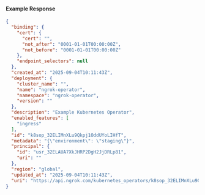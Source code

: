
#### Example Response

```json
{
  "binding": {
    "cert": {
      "cert": "",
      "not_after": "0001-01-01T00:00:00Z",
      "not_before": "0001-01-01T00:00:00Z"
    },
    "endpoint_selectors": null
  },
  "created_at": "2025-09-04T10:11:43Z",
  "deployment": {
    "cluster_name": "",
    "name": "ngrok-operator",
    "namespace": "ngrok-operator",
    "version": ""
  },
  "description": "Example Kubernetes Operator",
  "enabled_features": [
    "ingress"
  ],
  "id": "k8sop_32ELIMnXLu9Qkpj1OddUYoLIHfT",
  "metadata": "{\"environment\": \"staging\"}",
  "principal": {
    "id": "usr_32ELAUA7XkJHRP2DgH2JjDRLp81",
    "uri": ""
  },
  "region": "global",
  "updated_at": "2025-09-04T10:11:43Z",
  "uri": "https://api.ngrok.com/kubernetes_operators/k8sop_32ELIMnXLu9Qkpj1OddUYoLIHfT"
}
```
